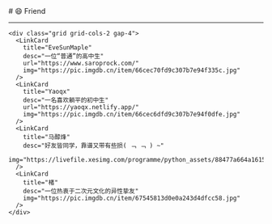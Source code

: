 
<BaseLayout title="友链">
  <BaseCard title="Friend">
# 😄 Friend

---
    <div class="grid grid-cols-2 gap-4">
      <LinkCard
        title="EveSunMaple"
        desc="一位“普通”的高中生"
        url="https://www.saroprock.com/"
        img="https://pic.imgdb.cn/item/66cec70fd9c307b7e94f335c.jpg"
      />
      <LinkCard
        title="Yaoqx"
        desc="一名喜欢躺平的初中生"
        url="https://yaoqx.netlify.app/"
        img="https://pic.imgdb.cn/item/66cec6dfd9c307b7e94f0dfe.jpg"
      />
      <LinkCard
        title="马醇烽"
        desc="好友皆同学，靠谱又带有些损( ﹁ ﹁ ) ~"
        img="https://livefile.xesimg.com/programme/python_assets/88477a664a1615a17249f2912e63981f.jpg"
      />
      <LinkCard
        title="楮"
        desc="一位热衷于二次元文化的异性挚友"
        img="https://pic.imgdb.cn/item/67545813d0e0a243d4dfcc58.jpg"
      />
    </div>
  </BaseCard>
</BaseLayout>
